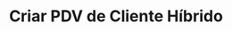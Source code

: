 ---
title: "Criar PDV de Cliente Híbrido"
api: "POST https://regis.app.byefive.com.br/rest/pdvs"
description: "Cria um novo ponto de venda associado a um cliente que é tanto marca quanto distribuidor"
---